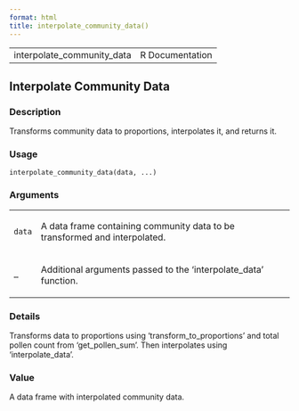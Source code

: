 ```yaml
---
format: html
title: interpolate_community_data()
---
```


<html><head>
<meta http-equiv="Content-Type" content="text/html; charset=utf-8" />
<meta name="viewport" content="width=device-width, initial-scale=1.0, user-scalable=yes" />
<link rel="stylesheet" href="https://cdn.jsdelivr.net/npm/katex@0.15.3/dist/katex.min.css">
<script type="text/javascript">
const macros = { "\\R": "\\textsf{R}", "\\code": "\\texttt"};
function processMathHTML() {
    var l = document.getElementsByClassName('reqn');
    for (let e of l) { katex.render(e.textContent, e, { throwOnError: false, macros }); }
    return;
}</script>
<script defer src="https://cdn.jsdelivr.net/npm/katex@0.15.3/dist/katex.min.js"
    onload="processMathHTML();"></script>
<link rel="stylesheet" type="text/css" href="R.css" />
</head><body><div class="container"><main>

<table style="width: 100%;"><tr><td>interpolate_community_data</td><td style="text-align: right;">R Documentation</td></tr></table>

<h2>Interpolate Community Data</h2>

<h3>Description</h3>

<p>Transforms community data to proportions, interpolates it, and returns it.
</p>


<h3>Usage</h3>

<pre><code class='language-R'>interpolate_community_data(data, ...)
</code></pre>


<h3>Arguments</h3>

<table role = "presentation">
<tr><td><code id="data">data</code></td>
<td>
<p>A data frame containing community data to be transformed and interpolated.</p>
</td></tr>
<tr><td><code id="...">...</code></td>
<td>
<p>Additional arguments passed to the 'interpolate_data' function.</p>
</td></tr>
</table>


<h3>Details</h3>

<p>Transforms data to proportions using 'transform_to_proportions' and total
pollen count from 'get_pollen_sum'. Then interpolates using 'interpolate_data'.
</p>


<h3>Value</h3>

<p>A data frame with interpolated community data.
</p>

</main>

</div>
</body></html>

